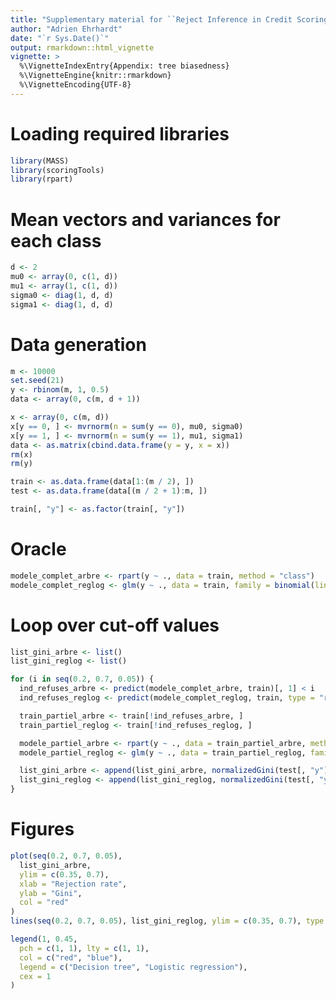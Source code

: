 ```yaml
---
title: "Supplementary material for ``Reject Inference in Credit Scoring: a rationale review'': tree biasedness"
author: "Adrien Ehrhardt"
date: "`r Sys.Date()`"
output: rmarkdown::html_vignette
vignette: >
  %\VignetteIndexEntry{Appendix: tree biasedness}
  %\VignetteEngine{knitr::rmarkdown}
  %\VignetteEncoding{UTF-8}
---
```


# Loading required libraries

```r
library(MASS)
library(scoringTools)
library(rpart)
```

# Mean vectors and variances for each class

```r
d <- 2
mu0 <- array(0, c(1, d))
mu1 <- array(1, c(1, d))
sigma0 <- diag(1, d, d)
sigma1 <- diag(1, d, d)
```

# Data generation

```r
m <- 10000
set.seed(21)
y <- rbinom(m, 1, 0.5)
data <- array(0, c(m, d + 1))

x <- array(0, c(m, d))
x[y == 0, ] <- mvrnorm(n = sum(y == 0), mu0, sigma0)
x[y == 1, ] <- mvrnorm(n = sum(y == 1), mu1, sigma1)
data <- as.matrix(cbind.data.frame(y = y, x = x))
rm(x)
rm(y)

train <- as.data.frame(data[1:(m / 2), ])
test <- as.data.frame(data[(m / 2 + 1):m, ])

train[, "y"] <- as.factor(train[, "y"])
```

# Oracle

```r
modele_complet_arbre <- rpart(y ~ ., data = train, method = "class")
modele_complet_reglog <- glm(y ~ ., data = train, family = binomial(link = "logit"))
```

# Loop over cut-off values

```r
list_gini_arbre <- list()
list_gini_reglog <- list()

for (i in seq(0.2, 0.7, 0.05)) {
  ind_refuses_arbre <- predict(modele_complet_arbre, train)[, 1] < i
  ind_refuses_reglog <- predict(modele_complet_reglog, train, type = "response") < i

  train_partiel_arbre <- train[!ind_refuses_arbre, ]
  train_partiel_reglog <- train[!ind_refuses_reglog, ]

  modele_partiel_arbre <- rpart(y ~ ., data = train_partiel_arbre, method = "class")
  modele_partiel_reglog <- glm(y ~ ., data = train_partiel_reglog, family = binomial(link = "logit"))

  list_gini_arbre <- append(list_gini_arbre, normalizedGini(test[, "y"], predict(modele_partiel_arbre, test)[, 2]))
  list_gini_reglog <- append(list_gini_reglog, normalizedGini(test[, "y"], predict(modele_partiel_reglog, test, type = "response")))
}
```

# Figures

```r
plot(seq(0.2, 0.7, 0.05),
  list_gini_arbre,
  ylim = c(0.35, 0.7),
  xlab = "Rejection rate",
  ylab = "Gini",
  col = "red"
)
lines(seq(0.2, 0.7, 0.05), list_gini_reglog, ylim = c(0.35, 0.7), type = "p", col = "blue")

legend(1, 0.45,
  pch = c(1, 1), lty = c(1, 1),
  col = c("red", "blue"),
  legend = c("Decision tree", "Logistic regression"),
  cex = 1
)
```
